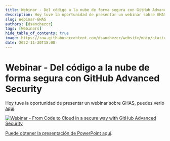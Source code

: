 ```yaml
---
title: Webinar - Del código a la nube de forma segura con GitHub Advanced Security
description: Hoy tuve la oportunidad de presentar un webinar sobre GHAS, puedes verlo aquí.
slug: Webinar-GHAS
authors: [dsanchezcr]
tags: [Webinars]
hide_table_of_contents: true
image: https://raw.githubusercontent.com/dsanchezcr/website/main/static/img/Webinar-GHAS.jpg
date: 2022-11-30T18:00
---
```

# Webinar - Del código a la nube de forma segura con GitHub Advanced Security

Hoy tuve la oportunidad de presentar un webinar sobre GHAS, puedes verlo [aquí](https://youtu.be/16bYXX5xu6U).

[![Webinar - From Code to Cloud in a secure way with GitHub Advanced Security](pathname:///img/Webinar-GHAS.jpg)](https://youtu.be/16bYXX5xu6U)

[Puede obtener la presentación de PowerPoint aquí](https://1drv.ms/p/s!Av3VDVKKphCYuDIMtpQF_aop\_7gE).